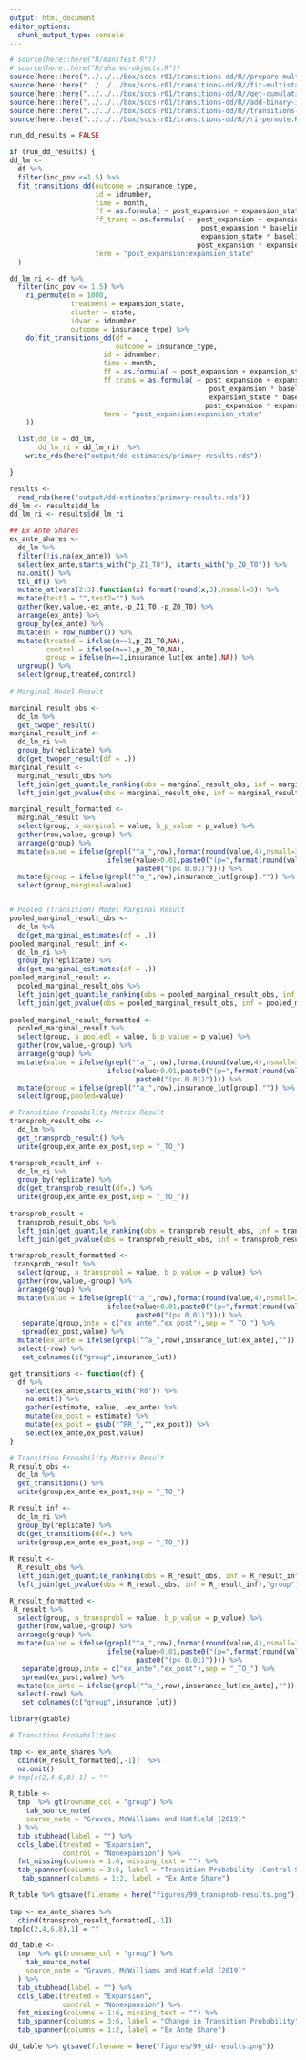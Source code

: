```yaml
---
output: html_document
editor_options: 
  chunk_output_type: console
---
```

```r
# source(here::here("R/manifest.R"))
# source(here::here("R/shared-objects.R"))
source(here::here("../../../box/sccs-r01/transitions-dd/R//prepare-multistate-data.R"))
source(here::here("../../../box/sccs-r01/transitions-dd/R//fit-multistate-model.R"))
source(here::here("../../../box/sccs-r01/transitions-dd/R//get-cumulative-hazard.R"))
source(here::here("../../../box/sccs-r01/transitions-dd/R//add-binary-indicators.R"))
source(here::here("../../../box/sccs-r01/transitions-dd/R//transitions-dd-model.R"))
source(here::here("../../../box/sccs-r01/transitions-dd/R//ri-permute.R"))

```


```r
run_dd_results = FALSE

if (run_dd_results) {
dd_lm <- 
  df %>% 
  filter(inc_pov <=1.5) %>% 
  fit_transitions_dd(outcome = insurance_type,
                     id = idnumber,
                     time = month,
                     ff = as.formula( ~ post_expansion + expansion_state + post_expansion * expansion_state),
                     ff_trans = as.formula( ~ post_expansion + expansion_state + baseline_insurance_type + 
                                               post_expansion * baseline_insurance_type + post_expansion * expansion_state + 
                                               expansion_state * baseline_insurance_type + 
                                              post_expansion * expansion_state * baseline_insurance_type),
                     term = "post_expansion:expansion_state"
  )

dd_lm_ri <- df %>%
  filter(inc_pov <= 1.5) %>% 
    ri_permute(m = 1000, 
               treatment = expansion_state, 
               cluster = state, 
               idvar = idnumber,
               outcome = insurance_type) %>% 
    do(fit_transitions_dd(df = . ,
                          outcome = insurance_type,
                       id = idnumber,
                       time = month,
                       ff = as.formula( ~ post_expansion + expansion_state + post_expansion * expansion_state),
                       ff_trans = as.formula( ~ post_expansion + expansion_state + baseline_insurance_type + 
                                                 post_expansion * baseline_insurance_type + post_expansion * expansion_state + 
                                                 expansion_state * baseline_insurance_type + 
                                                post_expansion * expansion_state * baseline_insurance_type),
                       term = "post_expansion:expansion_state"
    ))

  list(dd_lm = dd_lm, 
       dd_lm_ri = dd_lm_ri)  %>% 
    write_rds(here("output/dd-estimates/primary-results.rds"))

}

results <- 
  read_rds(here("output/dd-estimates/primary-results.rds"))
dd_lm <- results$dd_lm
dd_lm_ri <- results$dd_lm_ri
```


```r
## Ex Ante Shares
ex_ante_shares <- 
  dd_lm %>% 
  filter(!is.na(ex_ante)) %>% 
  select(ex_ante,starts_with("p_Z1_T0"), starts_with("p_Z0_T0")) %>% 
  na.omit() %>% 
  tbl_df() %>% 
  mutate_at(vars(2:3),function(x) format(round(x,3),nsmall=3)) %>% 
  mutate(test1 = "",test2="") %>% 
  gather(key,value,-ex_ante,-p_Z1_T0,-p_Z0_T0) %>% 
  arrange(ex_ante) %>% 
  group_by(ex_ante) %>% 
  mutate(n = row_number()) %>% 
  mutate(treated = ifelse(n==1,p_Z1_T0,NA),
         control = ifelse(n==1,p_Z0_T0,NA),
         group = ifelse(n==1,insurance_lut[ex_ante],NA)) %>% 
  ungroup() %>% 
  select(group,treated,control)
  
# Marginal Model Result

marginal_result_obs <- 
  dd_lm %>% 
  get_twoper_result()
marginal_result_inf <- 
  dd_lm_ri %>% 
  group_by(replicate) %>% 
  do(get_twoper_result(df = .)) 
marginal_result <- 
  marginal_result_obs %>% 
  left_join(get_quantile_ranking(obs = marginal_result_obs, inf = marginal_result_inf),"group") %>% 
  left_join(get_pvalue(obs = marginal_result_obs, inf = marginal_result_inf),"group")

marginal_result_formatted <- 
  marginal_result %>% 
  select(group, a_marginal = value, b_p_value = p_value) %>% 
  gather(row,value,-group) %>% 
  arrange(group) %>% 
  mutate(value = ifelse(grepl("^a_",row),format(round(value,4),nsmall=3),
                        ifelse(value>0.01,paste0("(p=",format(round(value,2),nsmall=1),")"),
                               paste0("(p< 0.01)")))) %>% 
  mutate(group = ifelse(grepl("^a_",row),insurance_lut[group],"")) %>% 
  select(group,marginal=value)


# Pooled (Transition) Model Marginal Result
pooled_marginal_result_obs <- 
  dd_lm %>% 
  do(get_marginal_estimates(df = .)) 
pooled_marginal_result_inf <- 
  dd_lm_ri %>% 
  group_by(replicate) %>% 
  do(get_marginal_estimates(df = .)) 
pooled_marginal_result <- 
  pooled_marginal_result_obs %>% 
  left_join(get_quantile_ranking(obs = pooled_marginal_result_obs, inf = pooled_marginal_result_inf),"group") %>% 
  left_join(get_pvalue(obs = pooled_marginal_result_obs, inf = pooled_marginal_result_inf),"group")
 
pooled_marginal_result_formatted <- 
  pooled_marginal_result %>% 
  select(group, a_pooledl = value, b_p_value = p_value) %>% 
  gather(row,value,-group) %>% 
  arrange(group) %>% 
  mutate(value = ifelse(grepl("^a_",row),format(round(value,4),nsmall=3),
                        ifelse(value>0.01,paste0("(p=",format(round(value,2),nsmall=1),")"),
                               paste0("(p< 0.01)")))) %>% 
  mutate(group = ifelse(grepl("^a_",row),insurance_lut[group],"")) %>% 
  select(group,pooled=value)

# Transition Probability Matrix Result
transprob_result_obs <- 
  dd_lm %>% 
  get_transprob_result() %>% 
  unite(group,ex_ante,ex_post,sep = "_TO_")

transprob_result_inf <- 
  dd_lm_ri %>% 
  group_by(replicate) %>% 
  do(get_transprob_result(df=.) %>% 
  unite(group,ex_ante,ex_post,sep = "_TO_")) 
  
transprob_result <- 
  transprob_result_obs %>% 
  left_join(get_quantile_ranking(obs = transprob_result_obs, inf = transprob_result_inf),"group") %>% 
  left_join(get_pvalue(obs = transprob_result_obs, inf = transprob_result_inf),"group")

transprob_result_formatted <-
 transprob_result %>% 
  select(group, a_transprobl = value, b_p_value = p_value) %>% 
  gather(row,value,-group) %>% 
  arrange(group) %>% 
  mutate(value = ifelse(grepl("^a_",row),format(round(value,4),nsmall=3),
                        ifelse(value>0.01,paste0("(p=",format(round(value,2),nsmall=1),")"),
                               paste0("(p< 0.01)")))) %>% 
   separate(group,into = c("ex_ante","ex_post"),sep = "_TO_") %>% 
   spread(ex_post,value) %>% 
  mutate(ex_ante = ifelse(grepl("^a_",row),insurance_lut[ex_ante],"")) %>% 
  select(-row) %>% 
   set_colnames(c("group",insurance_lut))

get_transitions <- function(df) {
  df %>% 
    select(ex_ante,starts_with("R0")) %>% 
    na.omit() %>% 
    gather(estimate, value, -ex_ante) %>% 
    mutate(ex_post = estimate) %>% 
    mutate(ex_post = gsub("^RR_","",ex_post)) %>% 
    select(ex_ante,ex_post,value)
}

# Transition Probability Matrix Result
R_result_obs <- 
  dd_lm %>% 
  get_transitions() %>% 
  unite(group,ex_ante,ex_post,sep = "_TO_")

R_result_inf <- 
  dd_lm_ri %>% 
  group_by(replicate) %>% 
  do(get_transitions(df=.) %>% 
  unite(group,ex_ante,ex_post,sep = "_TO_")) 
  
R_result <- 
  R_result_obs %>% 
  left_join(get_quantile_ranking(obs = R_result_obs, inf = R_result_inf),"group") %>% 
  left_join(get_pvalue(obs = R_result_obs, inf = R_result_inf),"group")

R_result_formatted <-
 R_result %>% 
  select(group, a_transprobl = value, b_p_value = p_value) %>% 
  gather(row,value,-group) %>% 
  arrange(group) %>% 
  mutate(value = ifelse(grepl("^a_",row),format(round(value,4),nsmall=3),
                        ifelse(value>0.01,paste0("(p=",format(round(value,2),nsmall=1),")"),
                               paste0("(p< 0.01)")))) %>% 
   separate(group,into = c("ex_ante","ex_post"),sep = "_TO_") %>% 
   spread(ex_post,value) %>% 
  mutate(ex_ante = ifelse(grepl("^a_",row),insurance_lut[ex_ante],"")) %>% 
  select(-row) %>% 
   set_colnames(c("group",insurance_lut))

```

```r
library(gtable)

# Transition Probabilities

tmp <- ex_ante_shares %>% 
  cbind(R_result_formatted[,-1])  %>% 
  na.omit()
# tmp[c(2,4,6,8),1] = ""

R_table <- 
  tmp  %>% gt(rowname_col = "group") %>% 
    tab_source_note(
    source_note = "Graves, McWilliams and Hatfield (2019)"
  ) %>% 
  tab_stubhead(label = "") %>% 
  cols_label(treated = "Expansion",
             control = "Nonexpansion") %>% 
  fmt_missing(columns = 1:6, missing_text = "") %>% 
  tab_spanner(columns = 3:6, label = "Transition Probability (Control States)") %>% 
   tab_spanner(columns = 1:2, label = "Ex Ante Share")

R_table %>% gtsave(filename = here("figures/99_transprob-results.png"))
  
tmp <- ex_ante_shares %>% 
  cbind(transprob_result_formatted[,-1]) 
tmp[c(2,4,6,8),1] = ""

dd_table <- 
  tmp  %>% gt(rowname_col = "group") %>% 
    tab_source_note(
    source_note = "Graves, McWilliams and Hatfield (2019)"
  ) %>% 
  tab_stubhead(label = "") %>% 
  cols_label(treated = "Expansion",
             control = "Nonexpansion") %>% 
  fmt_missing(columns = 1:6, missing_text = "") %>% 
  tab_spanner(columns = 3:6, label = "Change in Transition Probability") %>% 
  tab_spanner(columns = 1:2, label = "Ex Ante Share")

dd_table %>% gtsave(filename = here("figures/99_dd-results.png"))
  

```
